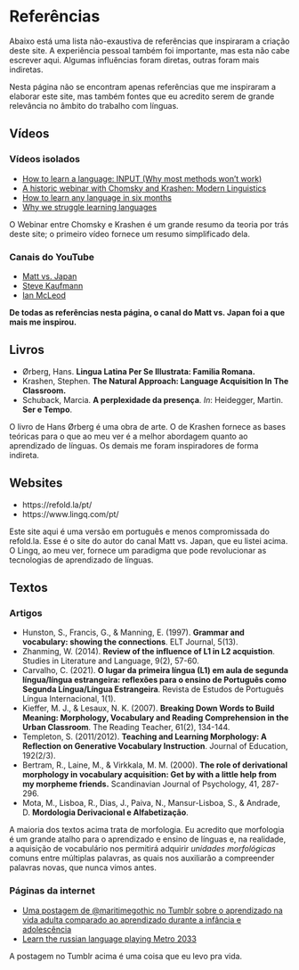 # Referências {-}

Abaixo está uma lista não-exaustiva de referências que inspiraram a criação deste site. A experiência pessoal também foi importante, mas esta não cabe escrever aqui. Algumas influências foram diretas, outras foram mais indiretas.

Nesta página não se encontram apenas referências que me inspiraram a elaborar este site, mas também fontes que eu acredito serem de grande relevância no âmbito do trabalho com línguas. 

## Vídeos {-}

### Vídeos isolados {-}

- [How to learn a language: INPUT (Why most methods won't work)](https://youtu.be/J_EQDtpYSNM)
- [A historic webinar with Chomsky and Krashen: Modern Linguistics](https://www.youtube.com/watch?v=uLBMtL4JuRM)
- [How to learn any language in six months](https://youtu.be/d0yGdNEWdn0)
- [Why we struggle learning languages](https://www.youtube.com/watch?v=iBMfg4WkKL8)

O Webinar entre Chomsky e Krashen é um grande resumo da teoria por trás deste site; o primeiro vídeo fornece um resumo simplificado dela.

### Canais do YouTube {-}

- [Matt vs. Japan](https://www.youtube.com/@mattvsjapan)
- [Steve Kaufmann](https://www.youtube.com/@Thelinguist)
- [Ian McLeod](https://www.youtube.com/@lamontmcleod)

**De todas as referências nesta página, o canal do Matt vs. Japan foi a que mais me inspirou.**

## Livros {-}

- Ørberg, Hans. **Lingua Latina Per Se Illustrata: Familia Romana.**
- Krashen, Stephen. **The Natural Approach: Language Acquisition In The Classroom.**
- Schuback, Marcia. **A perplexidade da presença**. _In_: Heidegger, Martin. **Ser e Tempo**.

O livro de Hans Ørberg é uma obra de arte. O de Krashen fornece as bases teóricas para o que ao meu ver é a melhor abordagem quanto ao aprendizado de línguas. Os demais me foram inspiradores de forma indireta.

## Websites {-}

- https://refold.la/pt/
- https://www.lingq.com/pt/

Este site aqui é uma versão em português e menos compromissada do refold.la. Esse é o site do autor do canal Matt vs. Japan, que eu listei acima. O Lingq, ao meu ver, fornece um paradigma que pode revolucionar as tecnologias de aprendizado de línguas. 

## Textos {-}

### Artigos {-}
- Hunston, S., Francis, G., & Manning, E. (1997). **Grammar and vocabulary: showing the connections**. ELT Journal, 5(13).
- Zhanming, W. (2014). **Review of the influence of L1 in L2 acquistion**. Studies in Literature and Language, 9(2), 57-60.
- Carvalho, C. (2021). **O lugar da primeira língua (L1) em aula de segunda língua/língua estrangeira: reflexões para o ensino de Português como Segunda Língua/Língua Estrangeira**. Revista de Estudos de Português Língua Internacional, 1(1).
- Kieffer, M. J., & Lesaux, N. K. (2007). **Breaking Down Words to Build Meaning: Morphology, Vocabulary and Reading Comprehension in the Urban Classroom**. The Reading Teacher, 61(2), 134-144.
- Templeton, S. (2011/2012). **Teaching and Learning Morphology: A Reflection on Generative Vocabulary Instruction**. Journal of Education, 192(2/3).
- Bertram, R., Laine, M., & Virkkala, M. M. (2000). **The role of derivational morphology in vocabulary acquisition: Get by with a little help from my morpheme friends.** Scandinavian Journal of Psychology, 41, 287-296.
- Mota, M., Lisboa, R., Dias, J., Paiva, N., Mansur-Lisboa, S., & Andrade, D. **Mordologia Derivacional e Alfabetização**.

A maioria dos textos acima trata de morfologia. Eu acredito que morfologia é um grande atalho para o aprendizado e ensino de línguas e, na realidade, a aquisição de vocabulário nos permitirá adquirir _unidades morfológicas_ comuns entre múltiplas palavras, as quais nos auxiliarão a compreender palavras novas, que nunca vimos antes.

### Páginas da internet {-}

- [Uma postagem de @maritimegothic no Tumblr sobre o aprendizado na vida adulta comparado ao aprendizado durante a infância e adolescência](https://www.tumblr.com/maritimegothic/158417525941/i-think-a-big-thing-that-disconcerts-adults-about)
- [Learn the russian language playing Metro 2033](https://learntherussianlanguage.com/metro-2033/)

A postagem no Tumblr acima é uma coisa que eu levo pra vida.
